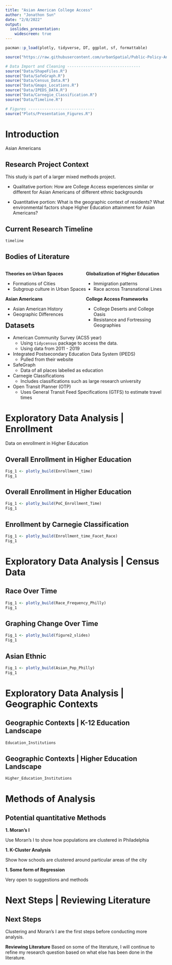 ```yaml
---
title: "Asian American College Access"
author: "Jonathon Sun"
date: "2/8/2022"
output: 
  ioslides_presentation:
    widescreen: true
---
```


```r

pacman::p_load(plotly, tidyverse, DT, ggplot, sf, formattable)

source("https://raw.githubusercontent.com/urbanSpatial/Public-Policy-Analytics-Landing/master/functions.r")

# Data Import and Cleaning --------------------------------
source("Data/ShapeFiles.R")
source("Data/SafeGraph.R")
source("Data/Census_Data.R")
source("Data/Gmaps_Locations.R")
source("Data/IPEDS_DATA.R")
source("Data/Carnegie_Classification.R")
source("Data/Timeline.R")

# Figures -----------------------------
source("Plots/Presentation_Figures.R")
```

# Introduction

Asian Americans 


## Research Project Context

This study is part of a larger mixed methods project. 

  - Qualitative portion: How are College Access experiences similar or different for Asian Americans of different ethnic backgrounds
  
  - Quantitative portion: What is the geographic context of residents? What environmental factors shape Higher Education attainment for Asian Americans?

## Current Research Timeline {.flexbox .vcenter}

```r
timeline
```

## Bodies of Literature

<div style = "float: left; width: 50%">

**Theories on Urban Spaces**

  - Formations of Cities
  - Subgroup culture in Urban Spaces
  
**Asian Americans**

  - Asian American History
  - Geographic Differences
  
</div>
  
<div style = "float: right; width: 50%">
**Globalization of Higher Education**

  - Immigration patterns
  - Race across Transnational Lines
  
**College Access Frameworks**
  
  - College Deserts and College Oasis
  - Resistance and Fortressing Geographies

</div>

## Datasets
- American Community Survey (ACS5 year)
  - Using `tidycensus` package to access the data.
  - Using data from 2011 - 2019
- Integrated Postsecondary Education Data System (IPEDS)
  - Pulled from their website
- SafeGraph
  - Data of all places labelled as education
- Carnegie Classifications
  - Includes classifications such as large research university
- Open Transit Planner (OTP)
  - Uses General Transit Feed Specifications (GTFS) to estimate travel times 

# Exploratory Data Analysis | Enrollment
Data on enrollment in Higher Education

## Overall Enrollment in Higher Education {.flexbox .vcenter}

```r
Fig_1 <- plotly_build(Enrollment_time)
Fig_1

```

## Overall Enrollment in Higher Education {.flexbox .vcenter}

```r
Fig_1 <- plotly_build(PoC_Enrollment_Time) 
Fig_1
```

## Enrollment by Carnegie Classification {.flexbox .vcenter}

```r
Fig_1 <- plotly_build(Enrollment_time_Facet_Race)
Fig_1
```
# Exploratory Data Analysis | Census Data

## Race Over Time {.flexbox .vcenter}

```r
Fig_1 <- plotly_build(Race_Frequency_Philly)
Fig_1
```

## Graphing Change Over Time {.flexbox .vcenter}

```r
Fig_1 <- plotly_build(figure2_slides)
Fig_1
```

## Asian Ethnic {.flexbox .vcenter}

```r
Fig_1 <- plotly_build(Asian_Pop_Philly)
Fig_1
```

# Exploratory Data Analysis | Geographic Contexts 

## Geographic Contexts | K-12 Education Landscape {.flexbox .vcenter}

```r
Education_Institutions
```

## Geographic Contexts | Higher Education Landscape {.flexbox .vcenter}

```r
Higher_Education_Institutions
```

# Methods of Analysis

## Potential quantitative Methods

**1. Moran's I**

Use Moran's I to show how populations are clustered in Philadelphia

**1. K-Cluster Analysis**

Show how schools are clustered around particular areas of the city

**1. Some form of Regression**

Very open to suggestions and methods

# Next Steps | Reviewing Literature

## Next Steps
Clustering and Moran's I are the first steps before conducting more analysis. 

**Reviewing Literature**
Based on some of the literature, I will continue to refine my research question based on what else has been done in the literature.
